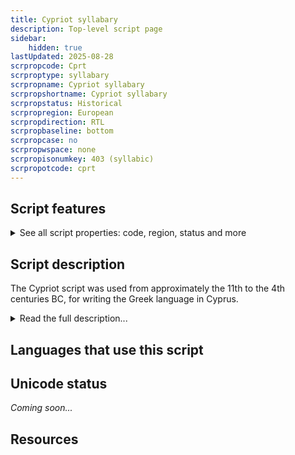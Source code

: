 ```yaml
---
title: Cypriot syllabary
description: Top-level script page
sidebar:
    hidden: true
lastUpdated: 2025-08-28
scrpropcode: Cprt
scrproptype: syllabary
scrpropname: Cypriot syllabary
scrpropshortname: Cypriot syllabary
scrpropstatus: Historical
scrpropregion: European
scrpropdirection: RTL
scrpropbaseline: bottom
scrpropcase: no
scrpropwspace: none
scrpropisonumkey: 403 (syllabic)
scrpropotcode: cprt
---
```



## Script features

<details>
<summary> See all script properties: code, region, status and more</summary>
<ScriptInfo />
</details>

## Script description

The Cypriot script was used from approximately the 11th to the 4th centuries BC, for writing the Greek language in Cyprus.

<details>
<summary>Read the full description...</summary>It descended from the Linear A script, and is closely related to the Linear B script, but has no visual or structural relationship to the Greek alphabet. The script was used primarily for record keeping, not for literary purposes.

The Cypriot script was a syllabary, with each of fifty-six letters representing an open (CV) syllable. It was written from right to left without interword spacing. Voiced sounds were under-represented in the script, despite being distinctive in speech. For example, the _p_ series of letters (pa, pe, pi, po, pu) represented syllables beginning with both [p] and [b].

In order to represent syllables with a structure other than CV, for example, CCV, CVC or CVV (diphthongs), certain spelling conventions were implemented. Consonant clusters were written using CV signs whose vowels agreed with the vowel of the whole syllable. So _bre_ was written using the signs be+re. In consonant clusters in which a nasal preceded another consonant, the nasal was not written. Closed CVC syllables were written using the _e_ series of sounds. In spoken Greek, only the consonants [n], [r], and [s] were used at the end of a word, so only the signs representing _ne_, _re_ and _se_ were written to close a syllable. Diphthongs were always written out, with the independent vowel signs representing the second part of the diphthong.

Word breaks were not indicated by spaces or any other means.
</details>

## Languages that use this script

<WsList script='Cprt' wsMax='5' />

## Unicode status

_Coming soon..._

## Resources

<ScriptResources detailSummary='seemore' />

